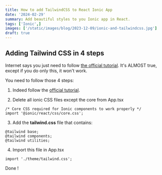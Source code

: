 ```yaml
---
title: How to add TailwindCSS to React Ionic App
date: '2024-02-29'
summary: Add beautiful styles to you Ionic app in React.
tags: ['Ionic',]
images: ['/static/images/blog/2023-12-09/ionic-and-tailwindcss.jpg']
draft: true
---
```


## Adding Tailwind CSS in 4 steps

Internet says you just need to follow [the official tutorial][1]. It's ALMOST true, except if you do only this, it won't work.

You need to follow those 4 steps:

1. Indeed follow the [official tutorial][1].

2. Delete all ionic CSS files except the core from App.tsx

```
/* Core CSS required for Ionic components to work properly */
import '@ionic/react/css/core.css';
```

3. Add the __tailwind.css__ file that contains:

```
@tailwind base;
@tailwind components;
@tailwind utilities;
```

4. Import this file in App.tsx

```
import './theme/tailwind.css';
```

Done !


[1]: https://tailwindcss.com/docs/installation